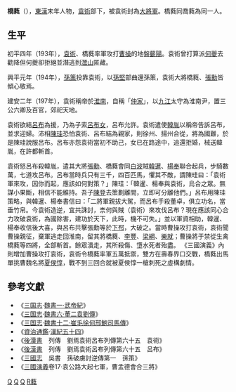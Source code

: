 '''橋蕤'''（{{bd|2世纪|？|197年|catIdx=Q橋}}），[[東漢|東漢]]末年人物，[[袁術|袁術]]部下，被袁術封為[[大將軍|大將軍]]。橋蕤同喬蕤為同一人。

==生平==
初平四年（193年），[[袁術|袁術]]、橋蕤率軍攻打[[曹操|曹操]]的地盤[[蘄陽|蘄陽]]。袁術曾打算派[[何夔|何夔]]去勸降但何夔卻拒絕並潛逃到[[灊山|灊山]]匿藏。

興平元年（194年），[[孫策|孫策]]投靠袁術，以[[孫堅|孫堅]]部曲還孫策，袁術大將橋蕤、[[張勳_(東漢)|張勳]]皆傾心敬焉。

建安二年（197年），袁術稱帝於[[淮南|淮南]]，自稱「[[仲家|仲家]]」，以[[九江|九江]]太守為淮南尹，置三公六卿及百官，郊祀天地。

袁術欲結[[呂布|呂布]]為援，乃為子索[[呂氏_(呂布女)|呂布女]]，呂布允許。袁術遣使[[韓胤|韓胤]]以稱帝告訴呂布，並求迎婦。沛相[[陈珪_(东汉)|陳珪]]恐怕袁術、呂布結為親家，則徐州、揚州合從，將為國難，於是陳珪說服呂布。呂布亦怨袁術當初不助己，女已在路途中，追還拒婚，械送韓胤，在許都斬首。

袁術怒呂布殺韓胤，遣其大將[[張勳_(東漢)|張勳]]、橋蕤會同[[白波|白波]]賊[[韓暹|韓暹]]、[[楊奉|楊奉]]聯合起兵，步騎數萬，七道攻呂布。呂布當時兵只有三千，四百匹馬，懼其不敵，謂陳珪曰：「袁術軍來攻，因你而起，應該如何對策？」陳珪：「韓暹、楊奉與袁術，烏合之眾。無謀小果斷，相信不能維持。吾子[[陳登|陳登]]去策劃離間，立即可分離他們。」呂布用陳珪策略，與韓暹、楊奉書信曰：「二將軍親拔大駕，而呂布手殺董卓，俱立功名，當垂竹帛。今袁術造逆，宜共誅討，柰何與賊（袁術）來攻伐呂布？現在應該同心合力攻破袁術，為國除害，建功於天下，此時，機不可失。」並以軍資相助，韓暹、楊奉收信後大喜，與呂布共擊張勳等於[[下邳|下邳]]，大破之。當時曹操攻打袁術，袁術聞曹操親征，棄軍逃走回淮南，留其將橋蕤、[[李豐_(東漢)|李豐]]、[[梁綱|梁綱]]、[[樂就|樂就]]；曹操將于禁從生禽橋蕤等四將，全部斬首。餘眾潰走，其所殺傷、墯水死者殆盡。 《三國演義》內則增加曹操攻打袁術，袁術令橋蕤率軍五萬抵禦，雙方在壽春界口交戰，橋蕤出馬單挑曹魏名將[[夏侯惇|夏侯惇]]，戰不到三回合就被夏侯惇一槍刺死之虛構劇情。

==參考文獻==
* 《[[三国志|三国志]]·[[s:三國志/卷01|魏書一·武帝紀]]》
* 《[[三国志|三国志]]·[[s:三國志/卷06|魏書六·董二袁劉傳]]》
* 《[[三国志|三国志]]·[[s:三國志/卷12|魏書十二·崔毛徐何邢鮑司馬傳]]》
* 《[[資治通鑑|資治通鑑]]·[[s:資治通鑑/卷062|漢紀五十四]]》
* 《[[後漢書|後漢書]]　列傳　劉焉袁術呂布列傳第六十五　袁術》
* 《[[後漢書|後漢書]]　列傳　劉焉袁術呂布列傳第六十五　呂布》
* 《[[三國志|三國志]]　吳書　孫破虜討逆傳第一　孫策》
* 《[[三國演義|三國演義]]卷17·袁公路大起七軍，曹孟德會合三將》　
[[Category:东汉军事人物|Q]]
[[Category:三國军事人物|Q]]
[[Category:三國被处决者|Q]]
[[Category:橋姓|R蕤]]